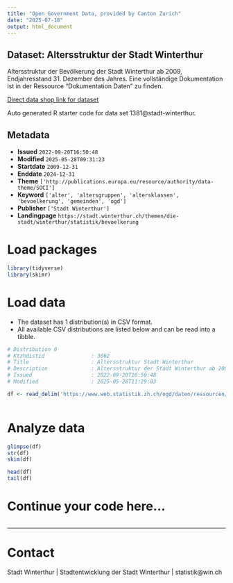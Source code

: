 ```yaml
---
title: "Open Government Data, provided by Canton Zurich"
date: "2025-07-18"
output: html_document
---
```


## Dataset: Altersstruktur der Stadt Winterthur

Altersstruktur der Bevölkerung der Stadt Winterthur ab 2009, Endjahresstand 31. Dezember des Jahres. Eine vollständige Dokumentation ist in der Ressource "Dokumentation Daten" zu finden.

[Direct data shop link for dataset](https://www.zh.ch/de/politik-staat/statistik-daten/datenkatalog.html#/datasets/1381@stadt-winterthur)

Auto generated R starter code for data set 1381@stadt-winterthur.

## Metadata

- **Issued** `2022-09-20T16:50:48`
- **Modified** `2025-05-28T09:31:23`
- **Startdate** `2009-12-31`
- **Enddate** `2024-12-31`
- **Theme** `['http://publications.europa.eu/resource/authority/data-theme/SOCI']`
- **Keyword** `['alter', 'altersgruppen', 'altersklassen', 'bevoelkerung', 'gemeinden', 'ogd']`
- **Publisher** `['Stadt Winterthur']`
- **Landingpage** `https://stadt.winterthur.ch/themen/die-stadt/winterthur/statistik/bevoelkerung`


# Load packages

```r

library(tidyverse)
library(skimr)

```

# Load data

-   The dataset has 1 distribution(s) in CSV format.
-   All available CSV distributions are listed below and can be read into a tibble.

```r

# Distribution 0
# Ktzhdistid               : 3062
# Title                    : Altersstruktur Stadt Winterthur
# Description              : Altersstruktur der Stadt Winterthur ab 2009. Eine vollständige Dokumentation ist in der Ressource "Dokumentation Daten" zu finden.
# Issued                   : 2022-09-20T16:50:48
# Modified                 : 2025-05-28T11:29:03

df <- read_delim('https://www.web.statistik.zh.ch/ogd/daten/ressourcen/KTZH_00001381_00003062.csv')



```

# Analyze data

```r

glimpse(df)
str(df)
skim(df)

head(df)
tail(df)

```

# Continue your code here...

```r

```

------------------------------------------------------------------------

# Contact

Stadt Winterthur | Stadtentwicklung der Stadt Winterthur | statistik@win.ch
